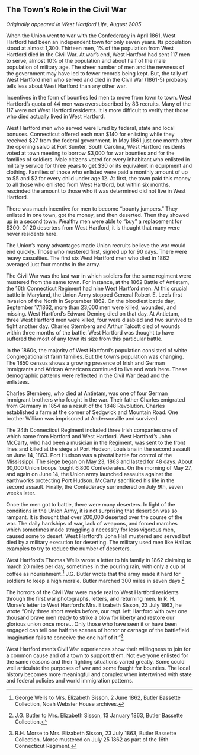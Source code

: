 ## The Town’s Role in the Civil War {-}

*Originally appeared in West Hartford Life, August 2005*

When the Union went to war with the Confederacy in April 1861, West Hartford had been an independent town for only seven years. Its population stood at almost 1,300. Thirteen men, 1% of the population from West Hartford died in the Civil War. At war’s end, West Hartford had sent 117 men to serve, almost 10% of the population and about half of the male population of military age. The sheer number of men and the newness of the government may have led to fewer records being kept. But, the tally of West Hartford men who served and died in the Civil War (1861-5) probably tells less about West Hartford than any other war.

Incentives in the form of bounties led men to move from town to town. West Hartford’s quota of 44 men was oversubscribed by 83 recruits. Many of the 117 were not West Hartford residents. It is more difficult to verify that those who died actually lived in West Hartford.

West Hartford men who served were lured by federal, state and local bonuses. Connecticut offered each man $140 for enlisting while they received $27 from the federal government. In May 1861 just one month after the opening salvo at Fort Sumter, South Carolina, West Hartford residents voted at town meeting to borrow $3,000 for war bounties and for the families of soldiers. Male citizens voted for every inhabitant who enlisted in military service for three years to get $30 or its equivalent in equipment and clothing. Families of those who enlisted were paid a monthly amount of up to $5 and $2 for every child under age 12. At first, the town paid this money to all those who enlisted from West Hartford, but within six months, rescinded the amount to those who it was determined did not live in West Hartford.

There was much incentive for men to become “bounty jumpers.” They enlisted in one town, got the money, and then deserted. Then they showed up in a second town. Wealthy men were able to “buy” a replacement for $300. Of 20 deserters from West Hartford, it is thought that many were never residents here.

The Union’s many advantages made Union recruits believe the war would end quickly. Those who mustered first, signed up for 90 days. There were heavy casualties. The first six West Hartford men who died in 1862 averaged just four months in the army.

The Civil War was the last war in which soldiers for the same regiment were mustered from the same town. For instance, at the 1862 Battle of Antietam, the 16th Connecticut Regiment had nine West Hartford men. At this crucial battle in Maryland, the Union Army stopped General Robert E. Lee's first invasion of the North in September 1862. On the bloodiest battle day, September 17,1862, more than 23,000 men were killed, wounded, and missing. West Hartford’s Edward Deming died on that day. At Antietam, three West Hartford men were killed, four were disabled and two survived to fight another day. Charles Sternberg and Arthur Talcott died of wounds within three months of the battle. West Hartford was thought to have suffered the most of any town its size from this particular battle.

In the 1860s, the majority of West Hartford’s population consisted of white Congregationalist farm families. But the town’s population was changing. The 1850 census shows a growing presence of Irish and German immigrants and African Americans continued to live and work here. These demographic patterns were reflected in the Civil War dead and the enlistees.

Charles Sternberg, who died at Antietam, was one of four German immigrant brothers who fought in the war. Their father Charles emigrated from Germany in 1854 as a result of the 1848 Revolution. Charles established a farm at the corner of Sedgwick and Mountain Road. One brother William was imprisoned at Andersonville and survived.

The 24th Connecticut Regiment included three Irish companies one of which came from Hartford and West Hartford. West Hartford’s John McCarty, who had been a musician in the Regiment, was sent to the front lines and killed at the siege at Port Hudson, Louisiana in the second assault on June 14, 1863. Port Hudson was a pivotal battle for control of the Mississippi. The siege began on May 23, 1863 and lasted for 48 days. About 30,000 Union troops fought 6,800 Confederates. On the morning of May 27, and again on June 14, the Union army launched assaults against the earthworks protecting Port Hudson. McCarty sacrificed his life in the second assault. Finally, the Confederacy surrendered on July 9th, seven weeks later.

Once the men got to battle, there were many deserters. In light of the conditions in the Union Army, it is not surprising that desertion was so rampant. It is thought that over 200,000 deserted over the course of the war. The daily hardships of war, lack of weapons, and forced marches which sometimes made straggling a necessity for less vigorous men, caused some to desert. West Hartford’s John Hall mustered and served but died by a military execution for deserting. The military used men like Hall as examples to try to reduce the number of deserters.

West Hartford’s Thomas Wells wrote a letter to his family in 1862 claiming to march 20 miles per day, sometimes in the pouring rain, with only a cup of coffee as nourishment.^[George Wells to Mrs. Elizabeth Sisson, 2 June 1862, Butler Bassette Collection, Noah Webster House archives.] J.G. Butler wrote that the army made it hard for soldiers to keep a high morale. Butler marched 300 miles in seven days.^[J.G. Butler to Mrs. Elizabeth Sisson, 13 January 1863, Butler Bassette Collection.]

The horrors of the Civil War were made real to West Hartford residents through the first war photographs, letters, and returning men. In R. H. Morse’s letter to West Hartford’s Mrs. Elizabeth Sisson, 23 July 1863, he wrote “Only three short weeks before, our regt. left Hartford with over one thousand brave men ready to strike a blow for liberty and restore our glorious union once more... Only those who have seen it or have been engaged can tell one half the scenes of horror or carnage of the battlefield. Imagination fails to conceive the one half of it.”^[R.H. Morse to Mrs. Elizabeth Sisson, 23 July 1863, Butler Bassette Collection. Morse mustered on July 25 1862 as part of the 16th Connecticut Regiment.]

West Hartford men’s Civil War experiences show their willingness to join for a common cause and of a town to support them. Not everyone enlisted for the same reasons and their fighting situations varied greatly. Some could well articulate the purposes of war and some fought for bounties. The local history becomes more meaningful and complex when intertwined with state and federal policies and world immigration patterns.
